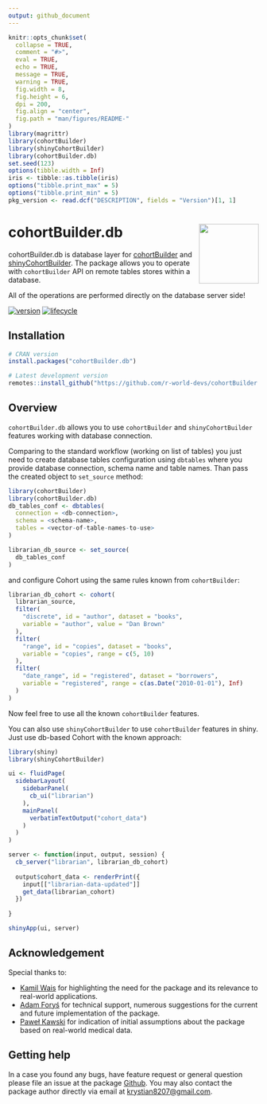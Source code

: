 ```yaml
---
output: github_document
---
```


```r
knitr::opts_chunk$set(
  collapse = TRUE,
  comment = "#>",
  eval = TRUE,        
  echo = TRUE,
  message = TRUE,
  warning = TRUE,
  fig.width = 8,
  fig.height = 6,
  dpi = 200,
  fig.align = "center",
  fig.path = "man/figures/README-"
)
library(magrittr)
library(cohortBuilder)
library(shinyCohortBuilder)
library(cohortBuilder.db)
set.seed(123)
options(tibble.width = Inf)
iris <- tibble::as.tibble(iris)
options("tibble.print_max" = 5)
options("tibble.print_min" = 5)
pkg_version <- read.dcf("DESCRIPTION", fields = "Version")[1, 1]
```

# cohortBuilder.db <img src="man/figures/logo.png" align="right" width="120" />

cohortBuilder.db is database layer for [cohortBuilder](https://r-world-devs.github.io/cohortBuilder/) and [shinyCohortBuilder](https://r-world-devs.github.io/shinyCohortBuilder/).
The package allows you to operate with `cohortBuilder` API on remote tables stores within a database.

All of the operations are performed directly on the database server side!

[![version](https://img.shields.io/static/v1.svg?label=github.com&message=v.`r I(pkg_version)`&color=ff69b4)](https://github.io/r-world-devs/cohortBuilder.db/)
[![lifecycle](https://img.shields.io/badge/lifecycle-experimental-orange.svg)](https://lifecycle.r-lib.org/articles/stages.html#experimental)

## Installation

```r
# CRAN version
install.packages("cohortBuilder.db")

# Latest development version
remotes::install_github("https://github.com/r-world-devs/cohortBuilder.db")
```

## Overview

`cohortBuilder.db` allows you to use `cohortBuilder` and `shinyCohortBuilder` features working with database connection.

Comparing to the standard workflow (working on list of tables) you just need to create database tables configuration using `dbtables` where you provide database connection, schema name and table names.
Than pass the created object to `set_source` method:

```r
library(cohortBuilder)
library(cohortBuilder.db)
db_tables_conf <- dbtables(
  connection = <db-connection>,
  schema = <schema-name>,
  tables = <vector-of-table-names-to-use>
)

librarian_db_source <- set_source(
  db_tables_conf
)
```

and configure Cohort using the same rules known from `cohortBuilder`:

```r
librarian_db_cohort <- cohort(
  librarian_source,
  filter(
    "discrete", id = "author", dataset = "books", 
    variable = "author", value = "Dan Brown"
  ),
  filter(
    "range", id = "copies", dataset = "books", 
    variable = "copies", range = c(5, 10)
  ),
  filter(
    "date_range", id = "registered", dataset = "borrowers", 
    variable = "registered", range = c(as.Date("2010-01-01"), Inf)
  )
) 
```

Now feel free to use all the known `cohortBuilder` features.

You can also use `shinyCohortBuilder` to use `cohortBuilder` features in shiny.
Just use db-based Cohort with the known approach:

```r
library(shiny)
library(shinyCohortBuilder)

ui <- fluidPage(
  sidebarLayout(
    sidebarPanel(
      cb_ui("librarian")
    ),
    mainPanel(
      verbatimTextOutput("cohort_data")
    )
  )
)

server <- function(input, output, session) {
  cb_server("librarian", librarian_db_cohort)
  
  output$cohort_data <- renderPrint({
    input[["librarian-data-updated"]]
    get_data(librarian_cohort)
  })
  
}

shinyApp(ui, server)
```

## Acknowledgement

Special thanks to:

- [Kamil Wais](mailto:kamil.wais@gmail.com) for highlighting the need for the package and its relevance to real-world applications.
- [Adam Foryś](mailto:adam.forys@gmail.com) for technical support, numerous suggestions for the current and future implementation of the package.
- [Paweł Kawski](mailto:pawel.kawski@gmail.com) for indication of initial assumptions about the package based on real-world medical data.

## Getting help

In a case you found any bugs, have feature request or general question please file an issue at the package [Github](https://github.com/r-world-devs/cohortBuilder.db/issues).
You may also contact the package author directly via email at [krystian8207@gmail.com](krystian8207@gmail.com).
